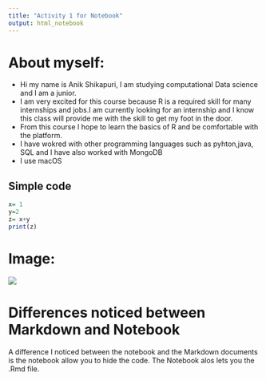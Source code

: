 ```yaml
---
title: "Activity 1 for Notebook"
output: html_notebook
---
```

# About myself: 
+ Hi my name is Anik Shikapuri, I am studying computational Data science and I am a junior.
+ I am very excited for this course because R is a required skill for many internships and jobs.I am currently looking for an internship and I know this class will provide me with the skill to get my foot in the door.
+ From this course I hope to learn the basics of R and be comfortable with the platform.
+ I have wokred with other programming languages such as pyhton,java, SQL and I have also worked with MongoDB
+ I use macOS

## Simple code


```r
x= 1 
y=2 
z= x+y
print(z)
```
# Image:

![](https://th.bing.com/th/id/R.0a21ac0e0fe5817e6ba837869aa43dde?rik=r3L0blJcNrFeWQ&riu=http%3a%2f%2fwww.pixelstalk.net%2fwp-content%2fuploads%2f2016%2f08%2fPenn-State-HD-Wallpaper.jpg&ehk=NIFdsrsofEBVH2GgpTpeBLfpP1LTZZwEJ1ANLhJ88jY%3d&risl=&pid=ImgRaw&r=0)

# Differences noticed between Markdown and Notebook
A difference I noticed between the notebook and the Markdown documents is the notebook allow you  to hide the code. The Notebook alos lets you the .Rmd file.

